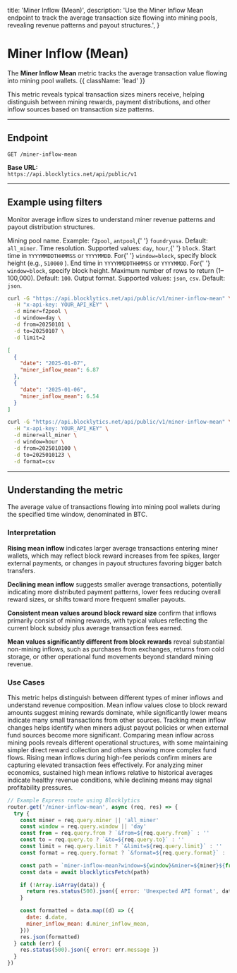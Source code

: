   title: 'Miner Inflow (Mean)',
  description:
    'Use the Miner Inflow Mean endpoint to track the average transaction size flowing into mining pools, revealing revenue patterns and payout structures.',
}

# Miner Inflow (Mean)

The **Miner Inflow Mean** metric tracks the average transaction value flowing into mining pool wallets. {{ className: 'lead' }}

This metric reveals typical transaction sizes miners receive, helping distinguish between mining rewards, payment distributions, and other inflow sources based on transaction size patterns.

---

## Endpoint

`GET /miner-inflow-mean`

**Base URL:**  
`https://api.blocklytics.net/api/public/v1`

---

## Example using filters

<Row>
  <Col>

Monitor average inflow sizes to understand miner revenue patterns and payout distribution structures.

<Properties>
  <Property name="miner" type="string">
    Mining pool name. Example: <code>f2pool</code>, <code>antpool</code>,{' '}
    <code>foundryusa</code>. Default: <code>all_miner</code>.
  </Property>
  <Property name="window" type="string">
    Time resolution. Supported values: <code>day</code>, <code>hour</code>,{' '}
    <code>block</code>.
  </Property>
  <Property name="from" type="string">
    Start time in <code>YYYYMMDDTHHMMSS</code> or <code>YYYYMMDD</code>. For{' '}
    <code>window=block</code>, specify block height (e.g., <code>510000</code>
    ).
  </Property>
  <Property name="to" type="string">
    End time in <code>YYYYMMDDTHHMMSS</code> or <code>YYYYMMDD</code>. For{' '}
    <code>window=block</code>, specify block height.
  </Property>
  <Property name="limit" type="integer">
    Maximum number of rows to return (1–100,000). Default: <code>100</code>.
  </Property>
  <Property name="format" type="string">
    Output format. Supported values: <code>json</code>, <code>csv</code>.
    Default: <code>json</code>.
  </Property>
</Properties>

  </Col>
  <Col>

```bash {title="Requesting Miner Inflow Mean data"}
curl -G "https://api.blocklytics.net/api/public/v1/miner-inflow-mean" \
  -H "x-api-key: YOUR_API_KEY" \
  -d miner=f2pool \
  -d window=day \
  -d from=20250101 \
  -d to=20250107 \
  -d limit=2
```

```json {title="Sample JSON response"}
[
  {
    "date": "2025-01-07",
    "miner_inflow_mean": 6.87
  },
  {
    "date": "2025-01-06",
    "miner_inflow_mean": 6.54
  }
]
```

```bash {title="Exporting as CSV"}
curl -G "https://api.blocklytics.net/api/public/v1/miner-inflow-mean" \
  -H "x-api-key: YOUR_API_KEY" \
  -d miner=all_miner \
  -d window=hour \
  -d from=2025010100 \
  -d to=2025010123 \
  -d format=csv
```

  </Col>
</Row>

---

## Understanding the metric

<Row>
  <Col>

<Properties>
  <Property name="miner_inflow_mean" type="number">
    The average value of transactions flowing into mining pool wallets during
    the specified time window, denominated in BTC.
  </Property>
</Properties>

### Interpretation

**Rising mean inflow** indicates larger average transactions entering miner wallets, which may reflect block reward increases from fee spikes, larger external payments, or changes in payout structures favoring bigger batch transfers.

**Declining mean inflow** suggests smaller average transactions, potentially indicating more distributed payment patterns, lower fees reducing overall reward sizes, or shifts toward more frequent smaller payouts.

**Consistent mean values around block reward size** confirm that inflows primarily consist of mining rewards, with typical values reflecting the current block subsidy plus average transaction fees earned.

**Mean values significantly different from block rewards** reveal substantial non-mining inflows, such as purchases from exchanges, returns from cold storage, or other operational fund movements beyond standard mining revenue.

### Use Cases

This metric helps distinguish between different types of miner inflows and understand revenue composition. Mean inflow values close to block reward amounts suggest mining rewards dominate, while significantly lower means indicate many small transactions from other sources. Tracking mean inflow changes helps identify when miners adjust payout policies or when external fund sources become more significant. Comparing mean inflow across mining pools reveals different operational structures, with some maintaining simpler direct reward collection and others showing more complex fund flows. Rising mean inflows during high-fee periods confirm miners are capturing elevated transaction fees effectively. For analyzing miner economics, sustained high mean inflows relative to historical averages indicate healthy revenue conditions, while declining means may signal profitability pressures.

  </Col>
  <Col>

```js {title="Node.js (Express) example"}
// Example Express route using Blocklytics
router.get('/miner-inflow-mean', async (req, res) => {
  try {
    const miner = req.query.miner || 'all_miner'
    const window = req.query.window || 'day'
    const from = req.query.from ? `&from=${req.query.from}` : ''
    const to = req.query.to ? `&to=${req.query.to}` : ''
    const limit = req.query.limit ? `&limit=${req.query.limit}` : ''
    const format = req.query.format ? `&format=${req.query.format}` : ''

    const path = `miner-inflow-mean?window=${window}&miner=${miner}${from}${to}${limit}${format}`
    const data = await blocklyticsFetch(path)

    if (!Array.isArray(data)) {
      return res.status(500).json({ error: 'Unexpected API format', data })
    }

    const formatted = data.map((d) => ({
      date: d.date,
      miner_inflow_mean: d.miner_inflow_mean,
    }))
    res.json(formatted)
  } catch (err) {
    res.status(500).json({ error: err.message })
  }
})
```

  </Col>
</Row>
